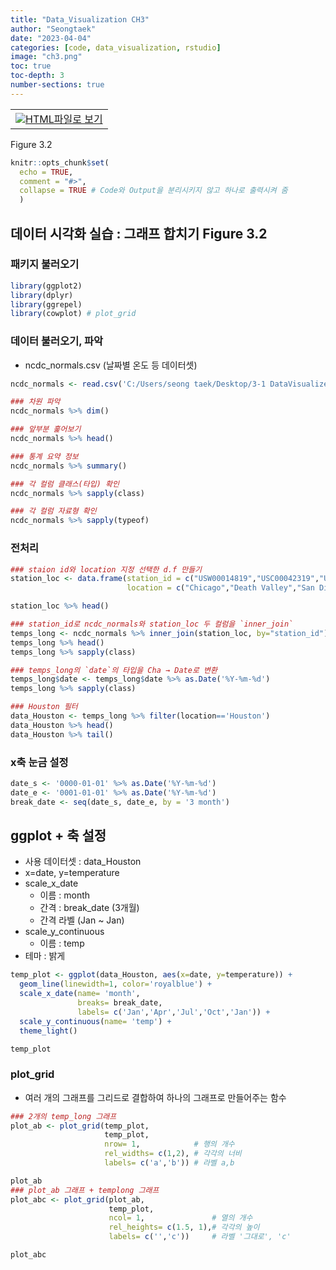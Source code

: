```yaml
---
title: "Data_Visualization CH3"
author: "Seongtaek"
date: "2023-04-04"
categories: [code, data_visualization, rstudio]
image: "ch3.png"
toc: true
toc-depth: 3
number-sections: true
---
```


<table align="bottom">
  <td>
    <a target="_blank" href="figure-3.2.html"><img
    src = r_logo.png />HTML파일로 보기</a>
  </td>
</table>

Figure 3.2

```r
knitr::opts_chunk$set(
  echo = TRUE,
  comment = "#>",
  collapse = TRUE # Code와 Output을 분리시키지 않고 하나로 출력시켜 줌
  )
```

## 데이터 시각화 실습 : 그래프 합치기 Figure 3.2

### 패키지 불러오기

```r
library(ggplot2)
library(dplyr)
library(ggrepel)
library(cowplot) # plot_grid
```

### 데이터 불러오기, 파악
- ncdc_normals.csv (날짜별 온도 등 데이터셋)

```r
ncdc_normals <- read.csv('C:/Users/seong taek/Desktop/3-1 DataVisualize/data_visualize/ncdc_normals.csv')

### 차원 파악
ncdc_normals %>% dim()

### 앞부분 훑어보기
ncdc_normals %>% head()

### 통계 요약 정보
ncdc_normals %>% summary()

### 각 컬럼 클래스(타입) 확인
ncdc_normals %>% sapply(class)

### 각 컬럼 자료형 확인
ncdc_normals %>% sapply(typeof)
```
### 전처리

```r
### staion id와 location 지정 선택한 d.f 만들기
station_loc <- data.frame(station_id = c("USW00014819","USC00042319","USW00093107","USW00012918"),
                          location = c("Chicago","Death Valley","San Diego","Houston"))

station_loc %>% head()
```

```r
### station_id로 ncdc_normals와 station_loc 두 컬럼을 `inner_join`
temps_long <- ncdc_normals %>% inner_join(station_loc, by="station_id")
temps_long %>% head()
temps_long %>% sapply(class)

### temps_long의 `date`의 타입을 Cha → Date로 변환
temps_long$date <- temps_long$date %>% as.Date('%Y-%m-%d')
temps_long %>% sapply(class)
```
```r
### Houston 필터 
data_Houston <- temps_long %>% filter(location=='Houston')
data_Houston %>% head()
data_Houston %>% tail()
```

### x축 눈금 설정
```r
date_s <- '0000-01-01' %>% as.Date('%Y-%m-%d')
date_e <- '0001-01-01' %>% as.Date('%Y-%m-%d')
break_date <- seq(date_s, date_e, by = '3 month')
```

## ggplot + 축 설정
- 사용 데이터셋 : data_Houston
- x=date, y=temperature
- scale_x_date
  - 이름 : month
  - 간격 : break_date (3개월)
  - 간격 라벨 (Jan ~ Jan)
- scale_y_continuous
  - 이름 : temp
- 테마 : 밝게

```r
temp_plot <- ggplot(data_Houston, aes(x=date, y=temperature)) +
  geom_line(linewidth=1, color='royalblue') +
  scale_x_date(name= 'month',
               breaks= break_date,
               labels= c('Jan','Apr','Jul','Oct','Jan')) +
  scale_y_continuous(name= 'temp') +
  theme_light()

temp_plot
```
### plot_grid
- 여러 개의 그래프를 그리드로 결합하여 하나의 그래프로 만들어주는 함수
```r
### 2개의 temp_long 그래프
plot_ab <- plot_grid(temp_plot,
                     temp_plot,
                     nrow= 1,            # 행의 개수
                     rel_widths= c(1,2), # 각각의 너비
                     labels= c('a','b')) # 라벨 a,b

plot_ab
### plot_ab 그래프 + templong 그래프
plot_abc <- plot_grid(plot_ab,
                      temp_plot,
                      ncol= 1,               # 열의 개수
                      rel_heights= c(1.5, 1),# 각각의 높이
                      labels= c('','c'))     # 라벨 '그대로', 'c'

plot_abc
```

